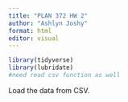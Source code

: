 ```yaml
---
title: "PLAN 372 HW 2"
author: "Ashlyn Joshy"
format: html
editor: visual
---
```


```r
library(tidyverse)
library(lubridate)
#need read csv function as well
```

Load the data from CSV. 
